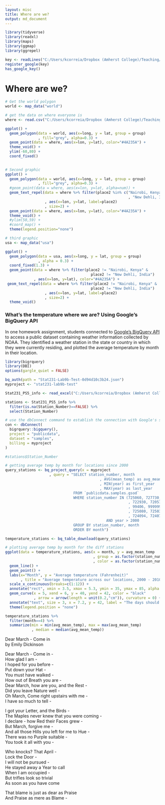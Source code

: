 ```yaml
---
layout: misc
title: Where are we?
output: md_document
---
```


```r
library(tidyverse)
library(readxl)
library(maps)
library(ggmap)
library(ggrepel)

key <- readLines("C:/Users/kcorreia/Dropbox (Amherst College)/Teaching/Spring 2020/Stat231/R Labs/apikey.txt")
register_google(key)
has_google_key()
```

# Where are we?

```r
# Get the world polygon
world <- map_data("world")

# get the data on where everyone is
where <- read.csv("C:/Users/kcorreia/Dropbox (Amherst College)/Teaching/Spring 2020/Stat231/Calendar Project/where.csv")

ggplot() +
  geom_polygon(data = world, aes(x=long, y = lat, group = group)
               , fill="grey", alpha=0.3) +
  geom_point(data = where, aes(x=lon, y=lat), color="#4A235A") +
  theme_void() +
  ylim(-60,80) +
  coord_fixed() 

 
# Second graphic 
ggplot() +
  geom_polygon(data = world, aes(x=long, y = lat, group = group)
               , fill="grey", alpha=0.3) +
  #geom_point(data = where, aes(x=lon, y=lat, alpha=num)) +
  geom_text_repel(data = where %>% filter(place2 %in% c("Nairobi, Kenya"
                                                        , "New Dehli, India"))
                  , aes(x=lon, y=lat, label=place2)
                  , size=2) +
  geom_point(data = where, aes(x=lon, y=lat), color="#4A235A") +
  theme_void() + 
  #ylim(50,59) + 
  #coord_map() +
  theme(legend.position="none")

# third graphic 
usa <- map_data("usa") 

ggplot() + 
  geom_polygon(data = usa, aes(x=long, y = lat, group = group)
               , alpha = 0.3) + 
  coord_fixed(1.3) +
  geom_point(data = where %>% filter(place2 != "Nairobi, Kenya" &
                                       place2 != "New Dehli, India")
             , aes(x=lon, y=lat), color="#4A235A") +
 geom_text_repel(data = where %>% filter(place2 != "Nairobi, Kenya" &
                                       place2 != "New Dehli, India")
                  , aes(x=lon, y=lat, label=place2)
                  , size=2) +
  theme_void()

```


### What's the temperature where we are?  Using Google's BigQuery API

In one homework assignment, students connected to [Google's BigQuery API](https://cloud.google.com/bigquery/public-data "BigQuery Public Data") to access a public dataset containing weather information collected by NOAA.  They identified a weather station in the state or country in which they were currently residing, and plotted the average temperature by month in their location.

```r
library(bigrquery)  
library(DBI)
options(gargle_quiet = FALSE)

bq_auth(path = "Stat231-Lab9b-Test-0d94d10c3b24.json")  
myproject <- "stat231-lab9b-test" 

Stat231_PS5_info <- read_excel("C:/Users/kcorreia/Dropbox (Amherst College)/Teaching/Spring 2020/Stat231/Calendar Project/Stat231_PS5_info.xlsx") 

stations <- Stat231_PS5_info %>%
  filter(is.na(Station_Number)==FALSE) %>%
  select(Station_Number)

# use the dbConnect command to establish the connection with Google's sample datasets
con <- dbConnect( 
  bigrquery::bigquery(),
  project = "publicdata",
  dataset = "samples",
  billing = myproject
)

#stations$Station_Number

# getting average temp by month for locations since 2000
query_stations <- bq_project_query(x = myproject
                    , query = "SELECT station_number, month
                                           , AVG(mean_temp) as avg_mean_temp
                                           , MIN(year) as first_year
                                           , MAX(year) as last_year
                               FROM `publicdata.samples.gsod` 
                               WHERE station_number IN (725060, 727730, 744910, 725033
                                                        , 722930, 720576, 994046, 744104
                                                        , 99406, 999999, 745090, 994046 
                                                        , 725080, 725035, 637410, 722789
                                                        , 724094, 724077, 997290, 726986)
                                              AND year > 2000
                               GROUP BY station_number, month
                               ORDER BY month")   

temperature_stations <- bq_table_download(query_stations)

# plotting average temp by month for the diff stations
ggplot(data = temperature_stations, aes(x = month, y = avg_mean_temp
                                        , group = as.factor(station_number)
                                        , color = as.factor(station_number))) +
  geom_line() + 
  geom_point() +
  labs(x="Month", y = "Average temperature (Fahrenheit)"
       , title = "Average temperature across our locations, 2000 - 2010") +
  scale_x_continuous(breaks=c(1:12)) +
  annotate("rect", xmin = 3.5, xmax = 5.3, ymin = 35, ymax = 85, alpha = .2) +
  geom_curve(x = 5, xend = 6, y = 40, yend = 42, color = "black"
             , arrow = arrow(length = unit(0.2,"cm")), curvature = 0) +
  annotate("text", size = 3, x = 7.2, y = 42, label = "The days should be \n getting warmer for most \n of us!") +
  theme(legend.position = "none")
```

```r
temperature_stations %>% 
  filter(month==4) %>% 
  summarize(min = min(avg_mean_temp), max = max(avg_mean_temp)
            , median = median(avg_mean_temp))
```


Dear March - Come in  
by Emily Dickinson

Dear March - Come in -  
How glad I am -  
I hoped for you before -  
Put down your Hat -  
You must have walked -  
How out of Breath you are -  
Dear March, how are you, and the Rest -  
Did you leave Nature well -  
Oh March, Come right upstairs with me -  
I have so much to tell -
  
I got your Letter, and the Birds -  
The Maples never knew that you were coming -  
I declare - how Red their Faces grew -  
But March, forgive me -  
And all those Hills you left for me to Hue -  
There was no Purple suitable -  
You took it all with you -  
  
Who knocks? That April -  
Lock the Door -  
I will not be pursued -  
He stayed away a Year to call  
When I am occupied -  
But trifles look so trivial  
As soon as you have come  
  
That blame is just as dear as Praise  
And Praise as mere as Blame -  